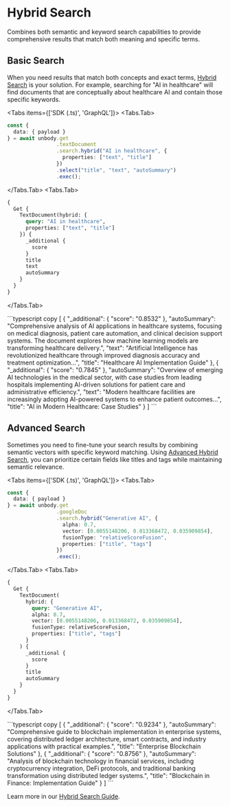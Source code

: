 
# Hybrid Search

Combines both semantic and keyword search capabilities to provide comprehensive results that match both meaning and specific terms.

## Basic Search
When you need results that match both concepts and exact terms, [Hybrid Search](/content-api/search/hybrid-search) is your solution. For example, searching for "AI in healthcare" will find documents that are conceptually about healthcare AI and contain those specific keywords. 

<Tabs items={['SDK (.ts)', 'GraphQL']}>
 <Tabs.Tab>
   ```typescript copy
   const {
     data: { payload }
   } = await unbody.get
                   .textDocument
                   .search.hybrid("AI in healthcare", {
                     properties: ["text", "title"]
                   })
                   .select("title", "text", "autoSummary")
                   .exec();
   ```
 </Tabs.Tab>
 <Tabs.Tab>
   ```graphql copy
   {
     Get {
       TextDocument(hybrid: {
         query: "AI in healthcare",
         properties: ["text", "title"]
       }) {
         _additional {
           score
         }
         title
         text
         autoSummary
       }
     }
   }
   ```
 </Tabs.Tab>
</Tabs>

<Collapse title="Response">
```typescript copy
[
    {
        "_additional": {
            "score": "0.8532"
        },
        "autoSummary": "Comprehensive analysis of AI applications in healthcare systems, focusing on medical diagnosis, patient care automation, and clinical decision support systems. The document explores how machine learning models are transforming healthcare delivery.",
        "text": "Artificial Intelligence has revolutionized healthcare through improved diagnosis accuracy and treatment optimization...",
        "title": "Healthcare AI Implementation Guide"
    },
    {
        "_additional": {
            "score": "0.7845"
        },
        "autoSummary": "Overview of emerging AI technologies in the medical sector, with case studies from leading hospitals implementing AI-driven solutions for patient care and administrative efficiency.",
        "text": "Modern healthcare facilities are increasingly adopting AI-powered systems to enhance patient outcomes...",
        "title": "AI in Modern Healthcare: Case Studies"
    }
]
```
</Collapse>

## Advanced Search
Sometimes you need to fine-tune your search results by combining semantic vectors with specific keyword matching. Using [Advanced Hybrid Search](/content-api/search/hybrid-search#advanced-usage), you can prioritize certain fields like titles and tags while maintaining semantic relevance. 

<Tabs items={['SDK (.ts)', 'GraphQL']}>
 <Tabs.Tab>
   ```typescript copy
   const {
     data: { payload }
   } = await unbody.get
                   .googleDoc
                   .search.hybrid("Generative AI", {
                     alpha: 0.7,
                     vector: [0.0055148206, 0.013368472, 0.035909854],
                     fusionType: "relativeScoreFusion",
                     properties: ["title", "tags"]
                   })
                   .exec();
   ```
 </Tabs.Tab>
 <Tabs.Tab>
   ```graphql copy
   {
     Get {
       TextDocument(
         hybrid: {
           query: "Generative AI",
           alpha: 0.7,
           vector: [0.0055148206, 0.013368472, 0.035909854],
           fusionType: relativeScoreFusion,
           properties: ["title", "tags"]
         }
       ) {
         _additional {
           score
         }
         title
         autoSummary
       }
     }
   }
   ```
 </Tabs.Tab>
</Tabs>

<Collapse title="Response">
```typescript copy
[
    {
        "_additional": {
            "score": "0.9234"
        },
        "autoSummary": "Comprehensive guide to blockchain implementation in enterprise systems, covering distributed ledger architecture, smart contracts, and industry applications with practical examples.",
        "title": "Enterprise Blockchain Solutions"
    },
    {
        "_additional": {
            "score": "0.8756"
        },
        "autoSummary": "Analysis of blockchain technology in financial services, including cryptocurrency integration, DeFi protocols, and traditional banking transformation using distributed ledger systems.",
        "title": "Blockchain in Finance: Implementation Guide"
    }
]
```
</Collapse>

Learn more in our [Hybrid Search Guide](/content-api/search/hybrid-search).